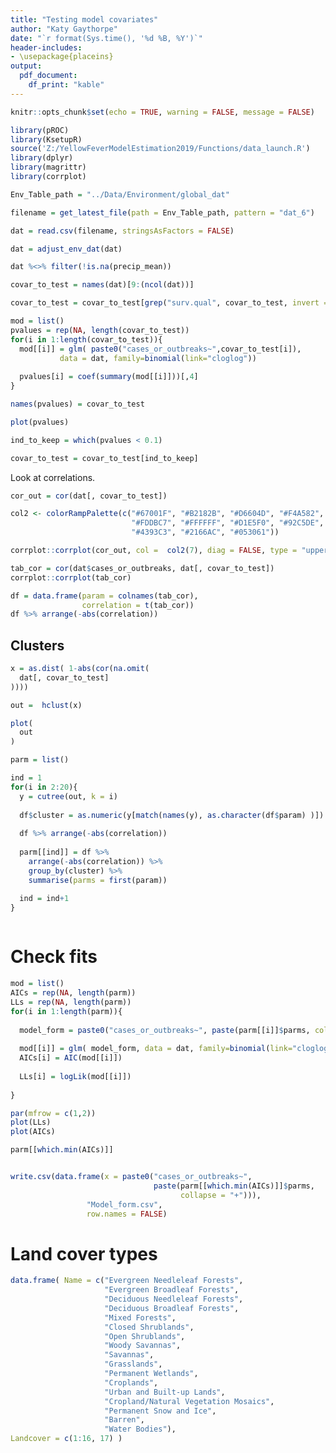 ```yaml
---
title: "Testing model covariates"
author: "Katy Gaythorpe"
date: "`r format(Sys.time(), '%d %B, %Y')`"
header-includes: 
- \usepackage{placeins}
output: 
  pdf_document:
    df_print: "kable"
---
```


```r
knitr::opts_chunk$set(echo = TRUE, warning = FALSE, message = FALSE)

library(pROC)
library(KsetupR)
source('Z:/YellowFeverModelEstimation2019/Functions/data_launch.R')
library(dplyr)
library(magrittr)
library(corrplot)
```

```r

Env_Table_path = "../Data/Environment/global_dat"

filename = get_latest_file(path = Env_Table_path, pattern = "dat_6")

dat = read.csv(filename, stringsAsFactors = FALSE)

dat = adjust_env_dat(dat)

dat %<>% filter(!is.na(precip_mean))
```

```r

covar_to_test = names(dat)[9:(ncol(dat))]

covar_to_test = covar_to_test[grep("surv.qual", covar_to_test, invert = TRUE)]

mod = list()
pvalues = rep(NA, length(covar_to_test))
for(i in 1:length(covar_to_test)){
  mod[[i]] = glm( paste0("cases_or_outbreaks~",covar_to_test[i]), 
           data = dat, family=binomial(link="cloglog"))
  
  pvalues[i] = coef(summary(mod[[i]]))[,4]
}

names(pvalues) = covar_to_test

plot(pvalues)

ind_to_keep = which(pvalues < 0.1)

covar_to_test = covar_to_test[ind_to_keep]
```



Look at correlations.

```r

cor_out = cor(dat[, covar_to_test])

col2 <- colorRampPalette(c("#67001F", "#B2182B", "#D6604D", "#F4A582",
                           "#FDDBC7", "#FFFFFF", "#D1E5F0", "#92C5DE",
                           "#4393C3", "#2166AC", "#053061"))

corrplot::corrplot(cor_out, col =  col2(7), diag = FALSE, type = "upper")

```

```r

tab_cor = cor(dat$cases_or_outbreaks, dat[, covar_to_test])
corrplot::corrplot(tab_cor)

df = data.frame(param = colnames(tab_cor),
                correlation = t(tab_cor))
df %>% arrange(-abs(correlation))
```




## Clusters

```r

x = as.dist( 1-abs(cor(na.omit(
  dat[, covar_to_test]
))))

out =  hclust(x)

plot(
  out
)

parm = list()

ind = 1
for(i in 2:20){
  y = cutree(out, k = i)
  
  df$cluster = as.numeric(y[match(names(y), as.character(df$param) )])
  
  df %>% arrange(-abs(correlation))
  
  parm[[ind]] = df %>% 
    arrange(-abs(correlation)) %>% 
    group_by(cluster) %>% 
    summarise(parms = first(param))
  
  ind = ind+1
}



```

# Check fits


```r
mod = list()
AICs = rep(NA, length(parm))
LLs = rep(NA, length(parm))
for(i in 1:length(parm)){
  
  model_form = paste0("cases_or_outbreaks~", paste(parm[[i]]$parms, collapse = "+") )
  
  mod[[i]] = glm( model_form, data = dat, family=binomial(link="cloglog"))
  AICs[i] = AIC(mod[[i]])
  
  LLs[i] = logLik(mod[[i]])
  
}

par(mfrow = c(1,2))
plot(LLs)
plot(AICs)

parm[[which.min(AICs)]]


write.csv(data.frame(x = paste0("cases_or_outbreaks~", 
                                paste(parm[[which.min(AICs)]]$parms, 
                                      collapse = "+"))),
                 "Model_form.csv",
                 row.names = FALSE)
```




# Land cover types

```r

data.frame( Name = c("Evergreen Needleleaf Forests",
                     "Evergreen Broadleaf Forests",
                     "Deciduous Needleleaf Forests",
                     "Deciduous Broadleaf Forests",
                     "Mixed Forests",
                     "Closed Shrublands",
                     "Open Shrublands",
                     "Woody Savannas",
                     "Savannas",
                     "Grasslands",
                     "Permanent Wetlands",
                     "Croplands",
                     "Urban and Built-up Lands",
                     "Cropland/Natural Vegetation Mosaics",
                     "Permanent Snow and Ice",
                     "Barren",
                     "Water Bodies"),
Landcover = c(1:16, 17) )

```